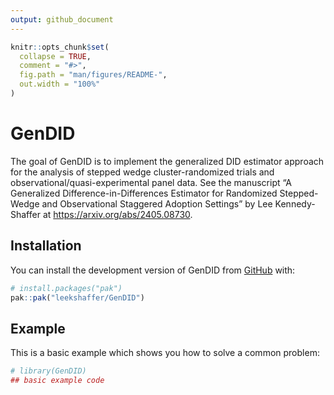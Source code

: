 ```yaml
---
output: github_document
---
```


<!-- README.md is generated from README.Rmd. Please edit that file -->

```r
knitr::opts_chunk$set(
  collapse = TRUE,
  comment = "#>",
  fig.path = "man/figures/README-",
  out.width = "100%"
)
```

# GenDID

<!-- badges: start -->
<!-- badges: end -->

The goal of GenDID is to implement the generalized DID estimator approach for the analysis of stepped wedge cluster-randomized trials and observational/quasi-experimental panel data. See the manuscript "A Generalized Difference-in-Differences Estimator for Randomized Stepped-Wedge and Observational Staggered Adoption Settings" by Lee Kennedy-Shaffer at <https://arxiv.org/abs/2405.08730>.

## Installation

You can install the development version of GenDID from [GitHub](https://github.com/) with:

``` r
# install.packages("pak")
pak::pak("leekshaffer/GenDID")
```

## Example

This is a basic example which shows you how to solve a common problem:

```r
# library(GenDID)
## basic example code
```
